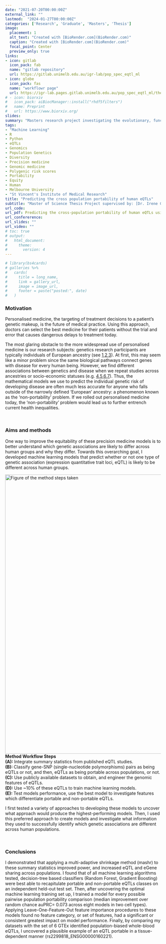 ```yaml
---
date: "2021-07-20T00:00:00Z"
external_link: ""
lastmod:  "2024-01-27T00:00:00Z"
categories: ['Research', 'Graduate', 'Masters', 'Thesis']
image: 
  placement: 1
  alt_text: "Created with [BioRender.com](BioRender.com)"
  caption: "Created with [BioRender.com](BioRender.com)"
  focal_point: Center
  preview_only: true
links:
- icon: gitlab
  icon_pack: fab
  name: "gitlab repository"
  url: https://gitlab.unimelb.edu.au/igr-lab/pop_spec_eqtl_ml
- icon: globe
  icon_pack: fas
  name: "workflowr page"
  url: https://igr-lab.pages.gitlab.unimelb.edu.au/pop_spec_eqtl_ml/thesis_index.html
# - icon: biorxiv
#   icon_pack: aiBiocManager::install("rhdf5filters")
#   name: Preprint
#   url: https://www.biorxiv.org/
slides: 
summary: "Masters research project investigating the evolutionary, functional and expression properties of human eQTLs which are non-portable across populations, supervised by: [Dr. Irene Gallego Romero](https://igr-lab.science.unimelb.edu.au/) & [Dr. Christina Azodi](https://azodichr.github.io/) (March 2021 - December 2022)"
tags:
- "Machine Learning"
- R
- Python
- eQTLs
- Genomics
- Population Genetics
- Diversity
- Precision medicine
- Genomic medicine
- Polygenic risk scores
- Portability
- Equity
- Human
- Melbourne University
- "St Vincent's Institute of Medical Research"
title: "Predicting the cross population portability of human eQTLs"
subtitle: "Master of Science Thesis Project supervised by: [Dr. Irene Gallego Romero](https://www.svi.edu.au/laboratories/human-genomics-and-evolution/) & [Dr. Christina Azodi](https://azodichr.github.io/)"
url_code: 
url_pdf: Predicting the cross-population portability of human eQTLs using machine learning 
url_confererence: 
url_slides: ""
url_video: ""
# toc: true
# output:
#   html_document:
#     theme:
#       version: 4
---
```


```r
# library(bs4cards)
# galleries %>% 
#   cards(
#     title = long_name,
#     link = gallery_url,
#     image = image_url,
#     footer = paste("posted:", date)
#   )
```


### Motivation 

Personalised medicine, the targeting of treatment decisions to a patient's genetic makeup, is the future of medical practice. Using this approach, doctors can select the best medicine for their patients without the trial and error that causes dangerous delays to treatment today. 

The most glaring obstacle to the more widespread use of personalised medicine is our research subjects: genetics research participants are typically individuals of European ancestry (see [1](https://www.nature.com/articles/538161a),[2](https://www.healthaffairs.org/doi/10.1377/hlthaff.2017.1595),[3](https://www.nature.com/articles/s41591-021-01672-4)). At first, this may seem like a minor problem since the same biological pathways connect genes with disease for every human being. However, we find different associations between genetics and disease when we repeat studies across ancestries or socio-economic statuses (e.g. [4](https://www.nature.com/articles/s41588-019-0379-x),[5](https://elifesciences.org/articles/48376),[6](https://www.nature.com/articles/s41586-023-06079-4),[7](https://www.medrxiv.org/content/10.1101/2023.05.10.23289777.abstract)). Thus, the mathematical models we use to predict the individual genetic risk of developing disease are often much less accurate for anyone who falls outside of the narrowly defined 'European' ancestry: a phenomenon known as the 'non-portability' problem. If we rolled out personalised medicine today, the 'non-portability' problem would lead us to further entrench current health inequalities. 

<br> 

### Aims and methods  

One way to improve the equitability of these precision medicine models is to better understand which genetic associations are likely to differ across human groups and why they differ. Towards this overarching goal, I developed machine learning models that predict whether or not one type of genetic association (expression quantitative trait loci, eQTL) is likely to be different across human groups.


<img src="/media/thesis_methods_figure.png" width="689.25px" height="900px" alt="Figure of the method steps taken">
<b> Method Workflow Steps </b> 
<br> 
<b> (A): </b>  Integrate summary statistics from published eQTL studies. </b> <br>
<b> (B): </b> Classify gene-SNP (single-nucleotide polymorphisms) pairs as being eQTLs or not, and then, eQTLs as being portable across populations, or not. </b> <br>
<b> (C): </b> Use publicly available datasets to obtain, and engineer the genomic features of eQTLs. </b> <br>
<b> (D): </b> Use ~10% of these eQTLs to train machine learning models. </b> <br>
<b> (E): </b> Test models performance, use the best model to investigate features which differentiate portable and non-portable eQTLs. </b> 
</img> 

I first tested a variety of approaches to developing these models to uncover what approach would produce the highest-performing models. Then, I used this preferred approach to create models and investigate what information they used to successfully identify which genetic associations are different across human populations.

<br>

### Conclusions 

I demonstrated that applying a multi-adaptive shrinkage method (mashr) to these summary statistics improved power, and increased eQTL and eGene sharing across populations. I found that of all machine learning algorithms tested, decision-tree based classifiers (Random Forest, Gradient Boosting) were best able to recapitulate portable and non-portable eQTLs classes on an independent held-out test set. Then, after uncovering the optimal machine learning training set up, I trained a model for every possible pairwise population portability comparison (median improvement over random chance auPRC= 0.073 across eight models in two cell types). Applying Leave-One-Feature-Out feature importance procedures to these models found no feature category, or set of features, had a significant or consistent greatest impact on model performance. Finally, by comparing my datasets with the set of 6 GTEx identified population-biased whole-blood eQTLs, I uncovered a plausible example of an eQTL portable in a tissue-dependent manner (rs2299818_ENSG00000160221).

<br> 

